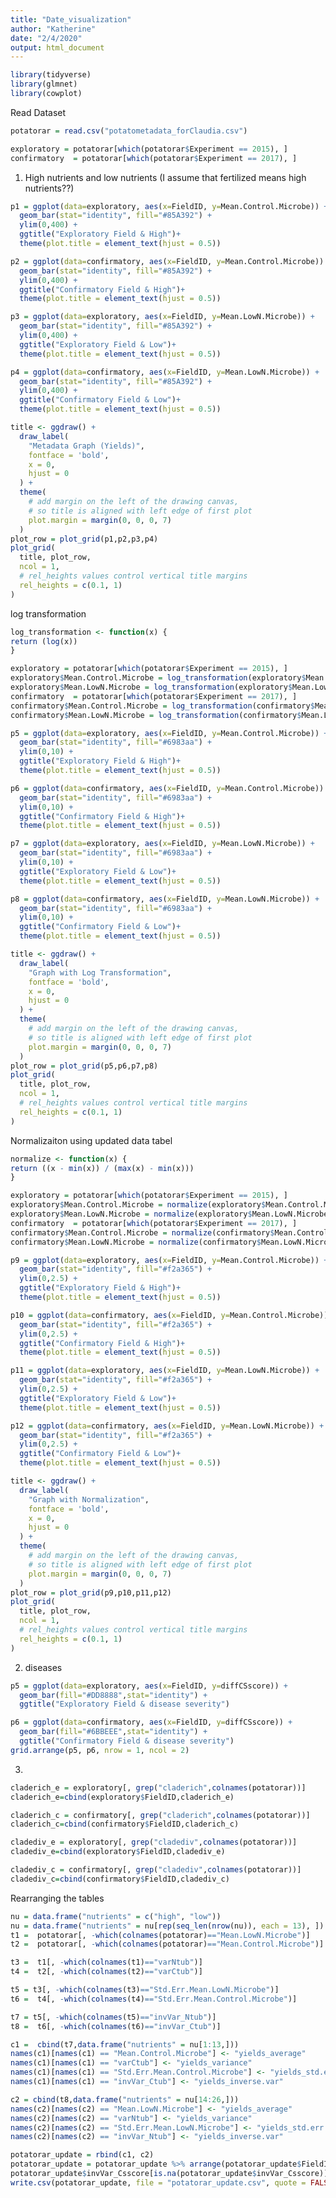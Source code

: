 ```yaml
---
title: "Date_visualization"
author: "Katherine"
date: "2/4/2020"
output: html_document
---
```


```r
library(tidyverse)
library(glmnet)
library(cowplot)
```

Read Dataset
```r
potatorar = read.csv("potatometadata_forClaudia.csv")

exploratory = potatorar[which(potatorar$Experiment == 2015), ]
confirmatory  = potatorar[which(potatorar$Experiment == 2017), ]
```

1. High nutrients and low nutrients
(I assume that fertilized means high nutrients??)
```r
p1 = ggplot(data=exploratory, aes(x=FieldID, y=Mean.Control.Microbe)) +
  geom_bar(stat="identity", fill="#85A392") +
  ylim(0,400) + 
  ggtitle("Exploratory Field & High")+
  theme(plot.title = element_text(hjust = 0.5))

p2 = ggplot(data=confirmatory, aes(x=FieldID, y=Mean.Control.Microbe)) +
  geom_bar(stat="identity", fill="#85A392") +
  ylim(0,400) + 
  ggtitle("Confirmatory Field & High")+
  theme(plot.title = element_text(hjust = 0.5))

p3 = ggplot(data=exploratory, aes(x=FieldID, y=Mean.LowN.Microbe)) +
  geom_bar(stat="identity", fill="#85A392") +
  ylim(0,400) + 
  ggtitle("Exploratory Field & Low")+
  theme(plot.title = element_text(hjust = 0.5))

p4 = ggplot(data=confirmatory, aes(x=FieldID, y=Mean.LowN.Microbe)) +
  geom_bar(stat="identity", fill="#85A392") +
  ylim(0,400) + 
  ggtitle("Confirmatory Field & Low")+
  theme(plot.title = element_text(hjust = 0.5))
```

```r
title <- ggdraw() + 
  draw_label(
    "Metadata Graph (Yields)",
    fontface = 'bold',
    x = 0,
    hjust = 0
  ) +
  theme(
    # add margin on the left of the drawing canvas,
    # so title is aligned with left edge of first plot
    plot.margin = margin(0, 0, 0, 7)
  )
plot_row = plot_grid(p1,p2,p3,p4)
plot_grid(
  title, plot_row,
  ncol = 1,
  # rel_heights values control vertical title margins
  rel_heights = c(0.1, 1)
)
```


log transformation
```r
log_transformation <- function(x) {
return (log(x))
}
```


```r
exploratory = potatorar[which(potatorar$Experiment == 2015), ]
exploratory$Mean.Control.Microbe = log_transformation(exploratory$Mean.Control.Microbe)
exploratory$Mean.LowN.Microbe = log_transformation(exploratory$Mean.LowN.Microbe)
confirmatory  = potatorar[which(potatorar$Experiment == 2017), ]
confirmatory$Mean.Control.Microbe = log_transformation(confirmatory$Mean.Control.Microbe)
confirmatory$Mean.LowN.Microbe = log_transformation(confirmatory$Mean.LowN.Microbe)
```

```r
p5 = ggplot(data=exploratory, aes(x=FieldID, y=Mean.Control.Microbe)) +
  geom_bar(stat="identity", fill="#6983aa") +
  ylim(0,10) + 
  ggtitle("Exploratory Field & High")+
  theme(plot.title = element_text(hjust = 0.5))

p6 = ggplot(data=confirmatory, aes(x=FieldID, y=Mean.Control.Microbe)) +
  geom_bar(stat="identity", fill="#6983aa") +
  ylim(0,10) + 
  ggtitle("Confirmatory Field & High")+
  theme(plot.title = element_text(hjust = 0.5))

p7 = ggplot(data=exploratory, aes(x=FieldID, y=Mean.LowN.Microbe)) +
  geom_bar(stat="identity", fill="#6983aa") +
  ylim(0,10) + 
  ggtitle("Exploratory Field & Low")+
  theme(plot.title = element_text(hjust = 0.5))

p8 = ggplot(data=confirmatory, aes(x=FieldID, y=Mean.LowN.Microbe)) +
  geom_bar(stat="identity", fill="#6983aa") +
  ylim(0,10) + 
  ggtitle("Confirmatory Field & Low")+
  theme(plot.title = element_text(hjust = 0.5))
```


```r
title <- ggdraw() + 
  draw_label(
    "Graph with Log Transformation",
    fontface = 'bold',
    x = 0,
    hjust = 0
  ) +
  theme(
    # add margin on the left of the drawing canvas,
    # so title is aligned with left edge of first plot
    plot.margin = margin(0, 0, 0, 7)
  )
plot_row = plot_grid(p5,p6,p7,p8)
plot_grid(
  title, plot_row,
  ncol = 1,
  # rel_heights values control vertical title margins
  rel_heights = c(0.1, 1)
)
```

Normalizaiton using updated data tabel
```r
normalize <- function(x) {
return ((x - min(x)) / (max(x) - min(x)))
}
```


```r
exploratory = potatorar[which(potatorar$Experiment == 2015), ]
exploratory$Mean.Control.Microbe = normalize(exploratory$Mean.Control.Microbe)
exploratory$Mean.LowN.Microbe = normalize(exploratory$Mean.LowN.Microbe)
confirmatory  = potatorar[which(potatorar$Experiment == 2017), ]
confirmatory$Mean.Control.Microbe = normalize(confirmatory$Mean.Control.Microbe)
confirmatory$Mean.LowN.Microbe = normalize(confirmatory$Mean.LowN.Microbe)
```

```r
p9 = ggplot(data=exploratory, aes(x=FieldID, y=Mean.Control.Microbe)) +
  geom_bar(stat="identity", fill="#f2a365") +
  ylim(0,2.5) + 
  ggtitle("Exploratory Field & High")+
  theme(plot.title = element_text(hjust = 0.5))

p10 = ggplot(data=confirmatory, aes(x=FieldID, y=Mean.Control.Microbe)) +
  geom_bar(stat="identity", fill="#f2a365") +
  ylim(0,2.5) + 
  ggtitle("Confirmatory Field & High")+
  theme(plot.title = element_text(hjust = 0.5))

p11 = ggplot(data=exploratory, aes(x=FieldID, y=Mean.LowN.Microbe)) +
  geom_bar(stat="identity", fill="#f2a365") +
  ylim(0,2.5) + 
  ggtitle("Exploratory Field & Low")+
  theme(plot.title = element_text(hjust = 0.5))

p12 = ggplot(data=confirmatory, aes(x=FieldID, y=Mean.LowN.Microbe)) +
  geom_bar(stat="identity", fill="#f2a365") +
  ylim(0,2.5) + 
  ggtitle("Confirmatory Field & Low")+
  theme(plot.title = element_text(hjust = 0.5))
```

```r
title <- ggdraw() + 
  draw_label(
    "Graph with Normalization",
    fontface = 'bold',
    x = 0,
    hjust = 0
  ) +
  theme(
    # add margin on the left of the drawing canvas,
    # so title is aligned with left edge of first plot
    plot.margin = margin(0, 0, 0, 7)
  )
plot_row = plot_grid(p9,p10,p11,p12)
plot_grid(
  title, plot_row,
  ncol = 1,
  # rel_heights values control vertical title margins
  rel_heights = c(0.1, 1)
)
```


2. diseases
```r
p5 = ggplot(data=exploratory, aes(x=FieldID, y=diffCSscore)) +
  geom_bar(fill="#DD8888",stat="identity") +
  ggtitle("Exploratory Field & disease severity")

p6 = ggplot(data=confirmatory, aes(x=FieldID, y=diffCSscore)) +
  geom_bar(fill="#6BBEEE",stat="identity") +
  ggtitle("Confirmatory Field & disease severity")
grid.arrange(p5, p6, nrow = 1, ncol = 2)
```

3.
```r
claderich_e = exploratory[, grep("claderich",colnames(potatorar))]
claderich_e=cbind(exploratory$FieldID,claderich_e)

claderich_c = confirmatory[, grep("claderich",colnames(potatorar))]
claderich_c=cbind(confirmatory$FieldID,claderich_c)

cladediv_e = exploratory[, grep("cladediv",colnames(potatorar))]
cladediv_e=cbind(exploratory$FieldID,cladediv_e)

cladediv_c = confirmatory[, grep("cladediv",colnames(potatorar))]
cladediv_c=cbind(confirmatory$FieldID,cladediv_c)
```

Rearranging the tables
```r
nu = data.frame("nutrients" = c("high", "low"))
nu = data.frame("nutrients" = nu[rep(seq_len(nrow(nu)), each = 13), ])
t1 =  potatorar[, -which(colnames(potatorar)=="Mean.LowN.Microbe")]
t2 =  potatorar[, -which(colnames(potatorar)=="Mean.Control.Microbe")]

t3 =  t1[, -which(colnames(t1)=="varNtub")]
t4 =  t2[, -which(colnames(t2)=="varCtub")]

t5 = t3[, -which(colnames(t3)=="Std.Err.Mean.LowN.Microbe")]  
t6 =  t4[, -which(colnames(t4)=="Std.Err.Mean.Control.Microbe")]

t7 = t5[, -which(colnames(t5)=="invVar_Ntub")]  
t8 =  t6[, -which(colnames(t6)=="invVar_Ctub")]

c1 =  cbind(t7,data.frame("nutrients" = nu[1:13,]))
names(c1)[names(c1) == "Mean.Control.Microbe"] <- "yields_average"
names(c1)[names(c1) == "varCtub"] <- "yields_variance"
names(c1)[names(c1) == "Std.Err.Mean.Control.Microbe"] <- "yields_std.err.mean"
names(c1)[names(c1) == "invVar_Ctub"] <- "yields_inverse.var"

c2 = cbind(t8,data.frame("nutrients" = nu[14:26,]))
names(c2)[names(c2) == "Mean.LowN.Microbe"] <- "yields_average"
names(c2)[names(c2) == "varNtub"] <- "yields_variance"
names(c2)[names(c2) == "Std.Err.Mean.LowN.Microbe"] <- "yields_std.err.mean"
names(c2)[names(c2) == "invVar_Ntub"] <- "yields_inverse.var"

potatorar_update = rbind(c1, c2)
potatorar_update = potatorar_update %>% arrange(potatorar_update$FieldID)
potatorar_update$invVar_Csscore[is.na(potatorar_update$invVar_Csscore)] = 0
write.csv(potatorar_update, file = "potatorar_update.csv", quote = FALSE)
```


